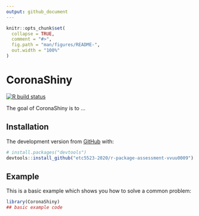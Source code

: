 ```yaml
---
output: github_document
---
```


<!-- README.md is generated from README.Rmd. Please edit that file -->

```r
knitr::opts_chunk$set(
  collapse = TRUE,
  comment = "#>",
  fig.path = "man/figures/README-",
  out.width = "100%"
)
```

# CoronaShiny

<!-- badges: start -->
[![R build status](https://github.com/etc5523-2020/r-package-assessment-vvuu0009/workflows/R-CMD-check/badge.svg)](https://github.com/etc5523-2020/r-package-assessment-vvuu0009/actions)
<!-- badges: end -->

The goal of CoronaShiny is to ...

## Installation

<!-- You can install the released version of CoronaShiny from [CRAN](https://CRAN.R-project.org) with: -->

<!-- ``` r -->
<!-- install.packages("CoronaShiny") -->
<!-- ``` -->

The development version from [GitHub](https://github.com/) with:

``` r
# install.packages("devtools")
devtools::install_github("etc5523-2020/r-package-assessment-vvuu0009")
```
## Example

This is a basic example which shows you how to solve a common problem:

```r
library(CoronaShiny)
## basic example code
```

